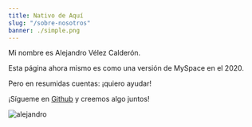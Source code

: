 ```yaml
---
title: Nativo de Aquí
slug: "/sobre-nosotros"
banner: ./simple.png
---
```


Mi nombre es Alejandro Vélez Calderón.

Esta página ahora mismo es como una versión de MySpace en el 2020.

Pero en resumidas cuentas: ¡quiero ayudar!

¡Sígueme en [Github](https://www.github.com/alejandrovelez7) y creemos algo juntos!

![alejandro](simple.png "Alejandro")
